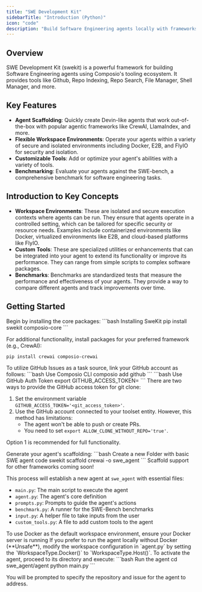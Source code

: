 ```yaml
---
title: "SWE Development Kit"
sidebarTitle: "Introduction (Python)"
icon: "code"
description: "Build Software Engineering agents locally with frameworks and tools of your choice"
---
```


## Overview

SWE Development Kit (swekit) is a powerful framework for building Software Engineering agents using Composio's tooling ecosystem. 
It provides tools like Github, Repo Indexing, Repo Search, File Manager, Shell Manager, and more.

## Key Features

- **Agent Scaffolding**: Quickly create Devin-like agents that work out-of-the-box with popular agentic frameworks like CrewAI, LlamaIndex, and more.
- **Flexible Workspace Environments**: Operate your agents within a variety of secure and isolated environments including Docker, E2B, and FlyIO for security and isolation.
- **Customizable Tools**: Add or optimize your agent's abilities with a variety of tools.
- **Benchmarking**: Evaluate your agents against the SWE-bench, a comprehensive benchmark for software engineering tasks.

## Introduction to Key Concepts

- **Workspace Environments**: These are isolated and secure execution contexts where agents can be run. They ensure that agents operate in a controlled setting, which can be tailored for specific security or resource needs. Examples include containerized environments like Docker, virtualized environments like E2B, and cloud-based platforms like FlyIO.
- **Custom Tools**: These are specialized utilities or enhancements that can be integrated into your agent to extend its functionality or improve its performance. They can range from simple scripts to complex software packages.
- **Benchmarks**: Benchmarks are standardized tests that measure the performance and effectiveness of your agents. They provide a way to compare different agents and track improvements over time.

## Getting Started

<Steps>
<Step title="Installation">
  Begin by installing the core packages:
  <CodeGroup>
  ```bash Installing SweKit
  pip install swekit composio-core
  ```
  </CodeGroup>
  
  For additional functionality, install packages for your preferred framework (e.g., CrewAI):
  <CodeGroup>
  ```bash Installing CrewAI and Composio CrewAI Plugin
  pip install crewai composio-crewai
  ```
  </CodeGroup>
</Step>

<Step title="Connect your GitHub Account">
  To utilize GitHub Issues as a task source, link your GitHub account as follows:
  <Tabs>
  <Tab title="Composio CLI">
  <CodeGroup>
  ```bash Use Composio CLI
  composio add github
  ```
  </CodeGroup>
  </Tab>
  <Tab title="Locally using GitHub Auth Token">
  <CodeGroup>
  ```bash Use GitHub Auth Token
  export GITHUB_ACCESS_TOKEN=<your_token>
  ```
  </CodeGroup>
  </Tab>
  </Tabs>

  <Note>
  There are two ways to provide the GitHub access token for git clone:

  1. Set the environment variable `GITHUB_ACCESS_TOKEN='<git_access_token>'`.
  2. Use the GitHub account connected to your toolset entity. However, this method has limitations:
     - The agent won't be able to push or create PRs.
     - You need to set `export ALLOW_CLONE_WITHOUT_REPO='true'`.

  Option 1 is recommended for full functionality.
  </Note>
</Step>

<Step title="Create a New Agent">
  Generate your agent's scaffolding:
  <CodeGroup>
  ```bash Create a new Folder with basic SWE agent code
  swekit scaffold crewai -o swe_agent
  ```
  </CodeGroup>

  <Note>
  Scaffold support for other frameworks coming soon!
  </Note>
  
  This process will establish a new agent at `swe_agent` with essential files:
  - `main.py`: The main script to execute the agent
  - `agent.py`: The agent's core definition
  - `prompts.py`: Prompts to guide the agent's actions
  - `benchmark.py`: A runner for the SWE-Bench benchmarks
  - `input.py`: A helper file to take inputs from the user
  - `custom_tools.py`: A file to add custom tools to the agent

</Step>


<Step title="Start Docker Server">
  <Warning>
  To use Docker as the default workspace environment, ensure your Docker server is running
  </Warning>
    If you prefer to run the agent locally without Docker (**Unsafe**), modify the workspace configuration in `agent.py` by setting the `WorkspaceType.Docker()` to `WorkspaceType.Host()`.
</Step>


<Step title="Run the Agent">
  To activate the agent, proceed to its directory and execute:
  <CodeGroup>
  ```bash Run the agent
  cd swe_agent/agent
  python main.py
  ```
  </CodeGroup>
  
  You will be prompted to specify the repository and issue for the agent to address.
</Step>
</Steps>